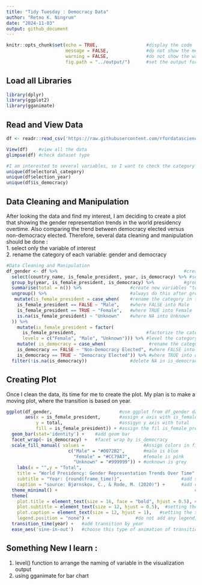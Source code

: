 ```yaml
---
title: "Tidy Tuesday : Democracy Data"
author: "Retno K. Ningrum"
date: "2024-11-03"
output: github_document
---
```


```r
knitr::opts_chunk$set(echo = TRUE,                  #display the code
                      message = FALSE,              #do not show the message
                      warning = FALSE,              #do not show the warning
                      fig.path = "../output/")      #set the output for image
```

## Load all Libraries
```r
library(dplyr)
library(ggplot2)
library(gganimate)
```

## Read and View Data
```r
df <- readr::read_csv('https://raw.githubusercontent.com/rfordatascience/tidytuesday/master/data/2024/2024-11-05/democracy_data.csv')

View(df)    #view all the data
glimpse(df) #check dataset type

#I am interested to several variables, so I want to check the category of each variable of interest with unique() function. 
unique(df$electoral_category) 
unique(df$election_year)
unique(df$is_democracy)
```
## Data Cleaning and Manipulation  
  
After looking the data and find my interest, I am deciding to create a plot that showing the gender representation trends in the world presidency overtime. Also comparing the trend between democracy elected versus non-democracy elected. Therefore, several data cleaning and manipulation should be done :  
1. select only the variable of interest  
2. rename the category of each variable: gender and democracy

```r
#Data Cleaning and Manipulation
df_gender <- df %>%                                               #create dataset by using "df" data
  select(country_name, is_female_president, year, is_democracy) %>% #select these variables
  group_by(year, is_female_president, is_democracy) %>%           #group by these variables
  summarise(total = n()) %>%                  #create new variables "total" and summarize data found
  ungroup() %>%                               #always do this after grouping
   mutate(is_female_president = case_when(    #rename the category in the "is_female_president"
    is_female_president == FALSE ~ "Male",    #where FALSE into Male
    is_female_president == TRUE ~ "Female",   #where TRUE into Female
    is.na(is_female_president) ~ "Unknown"    #where NA into Unknown
  )) %>%
    mutate(is_female_president = factor(    
      is_female_president,                          #factorize the category as I want to use levels
      levels = c("Female", "Male", "Unknown"))) %>% #level the category, as I want female come first
    mutate( is_democracy = case_when(                #rename the category in is_democracy
    is_democracy == FALSE ~ "Non-Democracy Elected", #where FALSE into non-democracy elected
    is_democracy == TRUE ~ "Democracy Elected")) %>% #where TRUE into democracy elected
  filter(!is.na(is_democracy))                #delete NA in is_democracy

```

## Creating Plot  
  
Once I clean the data, its time for me to create the plot. My plan is to make a moving plot, where the transition is based on year. 
```r

ggplot(df_gender,                         #use ggplot from df_gender dataset
       aes(x = is_female_president,       #assign x axis with is_female_president
           y = total,                     #assigyn y axis with total
           fill = is_female_president)) + #assign the fil is_female_president, dealing with color 
  geom_bar(stat='identity') +    #add geom bar
  facet_wrap(~ is_democracy) +   #facet wrap by is_democracy
  scale_fill_manual( values =                      #Assign colors in fill
                       c("Male" = "#0072B2",       #male is blue
                         "Female" = "#CC79A7",     #female is pink
                         "Unknown" = "#999999")) + #unknown is grey
    labs(x = "",y = "Total",                                           #add label in y axis
    title = "World Presidency: Gender Representation Trends Over Time",#add title
    subtitle = "Year: {round(frame_time)}",                      #add subtitle, and round the year
    caption = "source: Bjørnskov, C., & Rode, M. (2020)") +      #add caption of source
  theme_minimal() +                                                   #use this theme type
  theme(
    plot.title = element_text(size = 16, face = "bold", hjust = 0.5), #setting the size, location of title
    plot.subtitle = element_text(size = 12, hjust = 0.5),  #setting the size, location of subtitle
    plot.caption = element_text(size = 12, hjust = 1),   #setting the size, location of caption
    legend.position = "none") +                 #do not add any legend, as color in bar is obvious
  transition_time(year) +   #add transition by year
  ease_aes('sine-in-out')   #choose this type of animation of transition

```


## Something New I learn :  
1. level() function to arrange the naming of variable in the visualization output
2. using gganimate for bar chart

